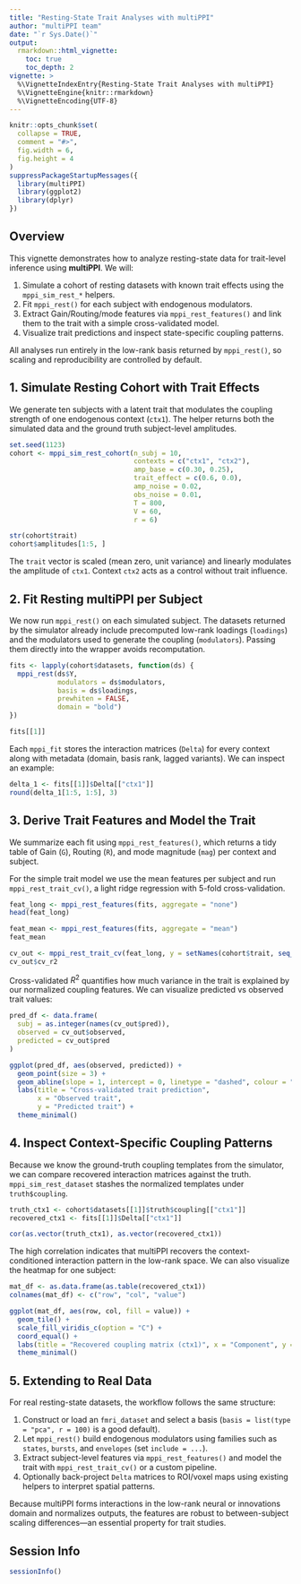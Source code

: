 ```yaml
---
title: "Resting-State Trait Analyses with multiPPI"
author: "multiPPI team"
date: "`r Sys.Date()`"
output:
  rmarkdown::html_vignette:
    toc: true
    toc_depth: 2
vignette: >
  %\VignetteIndexEntry{Resting-State Trait Analyses with multiPPI}
  %\VignetteEngine{knitr::rmarkdown}
  %\VignetteEncoding{UTF-8}
---
```


```r
knitr::opts_chunk$set(
  collapse = TRUE,
  comment = "#>",
  fig.width = 6,
  fig.height = 4
)
suppressPackageStartupMessages({
  library(multiPPI)
  library(ggplot2)
  library(dplyr)
})
```

## Overview

This vignette demonstrates how to analyze resting-state data for trait-level
inference using **multiPPI**. We will:

1. Simulate a cohort of resting datasets with known trait effects using the
   `mppi_sim_rest_*` helpers.
2. Fit `mppi_rest()` for each subject with endogenous modulators.
3. Extract Gain/Routing/mode features via `mppi_rest_features()` and link them to
   the trait with a simple cross-validated model.
4. Visualize trait predictions and inspect state-specific coupling patterns.

All analyses run entirely in the low-rank basis returned by `mppi_rest()`, so
scaling and reproducibility are controlled by default.

## 1. Simulate Resting Cohort with Trait Effects

We generate ten subjects with a latent trait that modulates the coupling strength
of one endogenous context (`ctx1`). The helper returns both the simulated data
and the ground truth subject-level amplitudes.

```r
set.seed(1123)
cohort <- mppi_sim_rest_cohort(n_subj = 10,
                               contexts = c("ctx1", "ctx2"),
                               amp_base = c(0.30, 0.25),
                               trait_effect = c(0.6, 0.0),
                               amp_noise = 0.02,
                               obs_noise = 0.01,
                               T = 800,
                               V = 60,
                               r = 6)

str(cohort$trait)
cohort$amplitudes[1:5, ]
```

The `trait` vector is scaled (mean zero, unit variance) and linearly modulates
the amplitude of `ctx1`. Context `ctx2` acts as a control without trait
influence.

## 2. Fit Resting multiPPI per Subject

We now run `mppi_rest()` on each simulated subject. The datasets returned by the
simulator already include precomputed low-rank loadings (`loadings`) and the
modulators used to generate the coupling (`modulators`). Passing them directly
into the wrapper avoids recomputation.

```r
fits <- lapply(cohort$datasets, function(ds) {
  mppi_rest(ds$Y,
            modulators = ds$modulators,
            basis = ds$loadings,
            prewhiten = FALSE,
            domain = "bold")
})

fits[[1]]
```

Each `mppi_fit` stores the interaction matrices (`Delta`) for every context along
with metadata (domain, basis rank, lagged variants). We can inspect an example:

```r
delta_1 <- fits[[1]]$Delta[["ctx1"]]
round(delta_1[1:5, 1:5], 3)
```

## 3. Derive Trait Features and Model the Trait

We summarize each fit using `mppi_rest_features()`, which returns a tidy table of
Gain (`G`), Routing (`R`), and mode magnitude (`mag`) per context and subject.

For the simple trait model we use the mean features per subject and run
`mppi_rest_trait_cv()`, a light ridge regression with 5-fold cross-validation.

```r
feat_long <- mppi_rest_features(fits, aggregate = "none")
head(feat_long)

feat_mean <- mppi_rest_features(fits, aggregate = "mean")
feat_mean

cv_out <- mppi_rest_trait_cv(feat_long, y = setNames(cohort$trait, seq_along(fits)), k = 5)
cv_out$cv_r2
```

Cross-validated $R^2$ quantifies how much variance in the trait is explained by
our normalized coupling features. We can visualize predicted vs observed trait
values:

```r
pred_df <- data.frame(
  subj = as.integer(names(cv_out$pred)),
  observed = cv_out$observed,
  predicted = cv_out$pred
)

ggplot(pred_df, aes(observed, predicted)) +
  geom_point(size = 3) +
  geom_abline(slope = 1, intercept = 0, linetype = "dashed", colour = "grey50") +
  labs(title = "Cross-validated trait prediction",
       x = "Observed trait",
       y = "Predicted trait") +
  theme_minimal()
```

## 4. Inspect Context-Specific Coupling Patterns

Because we know the ground-truth coupling templates from the simulator, we can
compare recovered interaction matrices against the truth. `mppi_sim_rest_dataset`
stashes the normalized templates under `truth$coupling`.

```r
truth_ctx1 <- cohort$datasets[[1]]$truth$coupling[["ctx1"]]
recovered_ctx1 <- fits[[1]]$Delta[["ctx1"]]

cor(as.vector(truth_ctx1), as.vector(recovered_ctx1))
```

The high correlation indicates that multiPPI recovers the context-conditioned
interaction pattern in the low-rank space. We can also visualize the heatmap for
one subject:

```r
mat_df <- as.data.frame(as.table(recovered_ctx1))
colnames(mat_df) <- c("row", "col", "value")

ggplot(mat_df, aes(row, col, fill = value)) +
  geom_tile() +
  scale_fill_viridis_c(option = "C") +
  coord_equal() +
  labs(title = "Recovered coupling matrix (ctx1)", x = "Component", y = "Component") +
  theme_minimal()
```

## 5. Extending to Real Data

For real resting-state datasets, the workflow follows the same structure:

1. Construct or load an `fmri_dataset` and select a basis (`basis = list(type = "pca", r = 100)` is a good default).
2. Let `mppi_rest()` build endogenous modulators using families such as
   `states`, `bursts`, and `envelopes` (set `include = ...`).
3. Extract subject-level features via `mppi_rest_features()` and model the trait
   with `mppi_rest_trait_cv()` or a custom pipeline.
4. Optionally back-project `Delta` matrices to ROI/voxel maps using existing
   helpers to interpret spatial patterns.

Because multiPPI forms interactions in the low-rank neural or innovations domain
and normalizes outputs, the features are robust to between-subject scaling
differences—an essential property for trait studies.

## Session Info

```r
sessionInfo()
```
